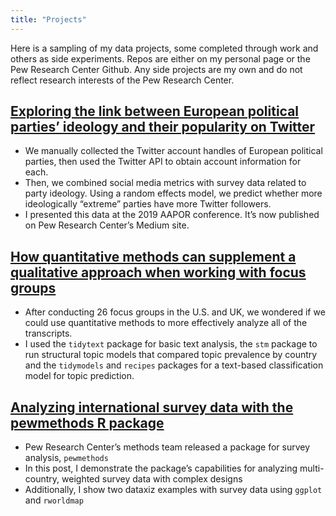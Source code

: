 ```yaml
---
title: "Projects"
---
```


Here is a sampling of my data projects, some completed through work and others as side experiments. Repos are either on my personal page or the Pew Research Center Github. Any side projects are my own and do not reflect research interests of the Pew Research Center.

## [Exploring the link between European political parties’ ideology and their popularity on Twitter](https://medium.com/pew-research-center-decoded/exploring-the-link-between-european-political-parties-ideology-and-their-popularity-on-twitter-1db4767cb8e3)

- We manually collected the Twitter account handles of European political parties, then used the Twitter API to obtain account information for each.
- Then, we combined social media metrics with survey data related to party ideology. Using a random effects model, we predict whether more ideologically "extreme" parties have more Twitter followers. 
- I presented this data at the 2019 AAPOR conference. It's now published on Pew Research Center's Medium site.

## [How quantitative methods can supplement a qualitative approach when working with focus groups](https://medium.com/pew-research-center-decoded/when-working-with-focus-groups-quantitative-methods-can-help-6ad39475ae5f)

- After conducting 26 focus groups in the U.S. and UK, we wondered if we could use quantitative methods to more effectively analyze all of the transcripts.
- I used the `tidytext` package for basic text analysis, the `stm` package to run structural topic models that compared topic prevalence by country and the `tidymodels` and `recipes` packages for a text-based classification model for topic prediction.

## [Analyzing international survey data with the pewmethods R package](https://medium.com/pew-research-center-decoded/analyzing-international-survey-data-with-the-pewmethods-r-package-3b0b21cba607)

- Pew Research Center's methods team released a package for survey analysis, `pewmethods`
- In this post, I demonstrate the package's capabilities for analyzing multi-country, weighted survey data with complex designs
- Additionally, I show two dataxiz examples with survey data using `ggplot` and `rworldmap`
